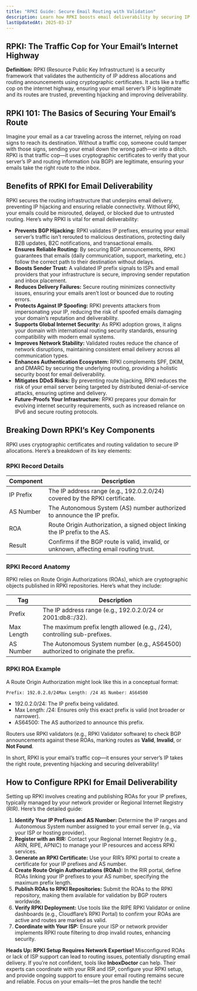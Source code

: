 ---
title: "RPKI Guide: Secure Email Routing with Validation"
description: Learn how RPKI boosts email deliverability by securing IP routes. Explore benefits, components, and setup for trusted email delivery.
lastUpdatedAt: 2025-03-17
---

## RPKI: The Traffic Cop for Your Email’s Internet Highway

**Definition:** RPKI (Resource Public Key Infrastructure) is a security framework that validates the authenticity of IP address allocations and routing announcements using cryptographic certificates. It acts like a traffic cop on the internet highway, ensuring your email server’s IP is legitimate and its routes are trusted, preventing hijacking and improving deliverability.

## RPKI 101: The Basics of Securing Your Email’s Route

Imagine your email as a car traveling across the internet, relying on road signs to reach its destination. Without a traffic cop, someone could tamper with those signs, sending your email down the wrong path—or into a ditch. RPKI is that traffic cop—it uses cryptographic certificates to verify that your server’s IP and routing information (via BGP) are legitimate, ensuring your emails take the right route to the inbox.

## Benefits of RPKI for Email Deliverability

RPKI secures the routing infrastructure that underpins email delivery, preventing IP hijacking and ensuring reliable connectivity. Without RPKI, your emails could be misrouted, delayed, or blocked due to untrusted routing. Here’s why RPKI is vital for email deliverability:

- **Prevents BGP Hijacking:** RPKI validates IP prefixes, ensuring your email server’s traffic isn’t rerouted to malicious destinations, protecting daily B2B updates, B2C notifications, and transactional emails.
- **Ensures Reliable Routing:** By securing BGP announcements, RPKI guarantees that emails (daily communication, support, marketing, etc.) follow the correct path to their destination without delays.
- **Boosts Sender Trust:** A validated IP prefix signals to ISPs and email providers that your infrastructure is secure, improving sender reputation and inbox placement.
- **Reduces Delivery Failures:** Secure routing minimizes connectivity issues, ensuring your emails aren’t lost or bounced due to routing errors.
- **Protects Against IP Spoofing:** RPKI prevents attackers from impersonating your IP, reducing the risk of spoofed emails damaging your domain’s reputation and deliverability.
- **Supports Global Internet Security:** As RPKI adoption grows, it aligns your domain with international routing security standards, ensuring compatibility with modern email systems.
- **Improves Network Stability:** Validated routes reduce the chance of network disruptions, maintaining consistent email delivery across all communication types.
- **Enhances Authentication Ecosystem:** RPKI complements SPF, DKIM, and DMARC by securing the underlying routing, providing a holistic security boost for email deliverability.
- **Mitigates DDoS Risks:** By preventing route hijacking, RPKI reduces the risk of your email server being targeted by distributed denial-of-service attacks, ensuring uptime and delivery.
- **Future-Proofs Your Infrastructure:** RPKI prepares your domain for evolving internet security requirements, such as increased reliance on IPv6 and secure routing protocols.

## Breaking Down RPKI’s Key Components

RPKI uses cryptographic certificates and routing validation to secure IP allocations. Here’s a breakdown of its key elements:

### RPKI Record Details

<table>
  <thead>
    <tr>
      <th>Component</th>
      <th>Description</th>
    </tr>
  </thead>
  <tbody>
    <tr>
      <td>IP Prefix</td>
      <td>
        The IP address range (e.g., 192.0.2.0/24) covered by the RPKI
        certificate.
      </td>
    </tr>
    <tr>
      <td>AS Number</td>
      <td>
        The Autonomous System (AS) number authorized to announce the IP prefix.
      </td>
    </tr>
    <tr>
      <td>ROA</td>
      <td>
        Route Origin Authorization, a signed object linking the IP prefix to the
        AS.
      </td>
    </tr>
    <tr>
      <td>Result</td>
      <td>
        Confirms if the BGP route is valid, invalid, or unknown, affecting email
        routing trust.
      </td>
    </tr>
  </tbody>
</table>

### RPKI Record Anatomy

RPKI relies on Route Origin Authorizations (ROAs), which are cryptographic objects published in RPKI repositories. Here’s what they include:

<table>
  <thead>
    <tr>
      <th>Tag</th>
      <th>Description</th>
    </tr>
  </thead>
  <tbody>
    <tr>
      <td>Prefix</td>
      <td>The IP address range (e.g., 192.0.2.0/24 or 2001:db8::/32).</td>
    </tr>
    <tr>
      <td>Max Length</td>
      <td>
        The maximum prefix length allowed (e.g., /24), controlling sub-prefixes.
      </td>
    </tr>
    <tr>
      <td>AS Number</td>
      <td>
        The Autonomous System number (e.g., AS64500) authorized to originate the
        prefix.
      </td>
    </tr>
  </tbody>
</table>

### RPKI ROA Example

A Route Origin Authorization might look like this in a conceptual format:

`Prefix: 192.0.2.0/24Max Length: /24 AS Number: AS64500`

- 192.0.2.0/24: The IP prefix being validated.
- Max Length: /24: Ensures only this exact prefix is valid (not broader or narrower).
- AS64500: The AS authorized to announce this prefix.

Routers use RPKI validators (e.g., RPKI Validator software) to check BGP announcements against these ROAs, marking routes as **Valid**, **Invalid**, or **Not Found**.

In short, RPKI is your email’s traffic cop—it ensures your server’s IP takes the right route, preventing hijacking and securing deliverability!

## How to Configure RPKI for Email Deliverability

Setting up RPKI involves creating and publishing ROAs for your IP prefixes, typically managed by your network provider or Regional Internet Registry (RIR). Here’s the detailed guide:

1.  **Identify Your IP Prefixes and AS Number:** Determine the IP ranges and Autonomous System number assigned to your email server (e.g., via your ISP or hosting provider).
2.  **Register with an RIR:** Contact your Regional Internet Registry (e.g., ARIN, RIPE, APNIC) to manage your IP resources and access RPKI services.
3.  **Generate an RPKI Certificate:** Use your RIR’s RPKI portal to create a certificate for your IP prefixes and AS number.
4.  **Create Route Origin Authorizations (ROAs):** In the RIR portal, define ROAs linking your IP prefixes to your AS number, specifying the maximum prefix length.
5.  **Publish ROAs to RPKI Repositories:** Submit the ROAs to the RPKI repository, making them available for validation by BGP routers worldwide.
6.  **Verify RPKI Deployment:** Use tools like the RIPE RPKI Validator or online dashboards (e.g., Cloudflare’s RPKI Portal) to confirm your ROAs are active and routes are marked as valid.
7.  **Coordinate with Your ISP:** Ensure your ISP or network provider implements RPKI route filtering to drop invalid routes, enhancing security.

**Heads Up: RPKI Setup Requires Network Expertise!** Misconfigured ROAs or lack of ISP support can lead to routing issues, potentially disrupting email delivery. If you’re not confident, tools like **InboxDoctor** can help. Their experts can coordinate with your RIR and ISP, configure your RPKI setup, and provide ongoing support to ensure your email routing remains secure and reliable. Focus on your emails—let the pros handle the tech!
